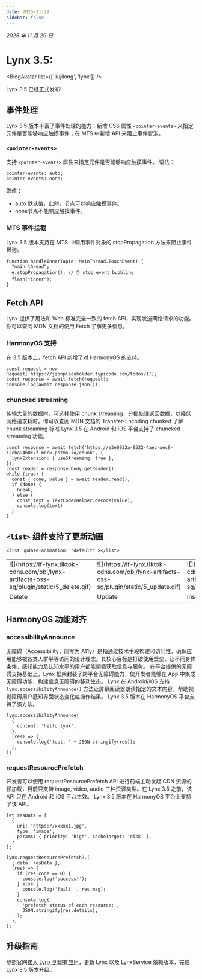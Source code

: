 ```yaml
---
date: 2025-11-29
sidebar: false
---
```



_2025 年 11 月 29 日_

# Lynx 3.5:

<BlogAvatar list={['liujilong', 'lynx']} />

Lynx 3.5 已经正式发布!




## 事件处理

Lynx 3.5 版本丰富了事件处理的能力：新增 CSS 属性  `<pointer-events>` 来指定元件是否能够响应触摸事件；在 MTS 中新增 API 来阻止事件冒泡。

### `<pointer-events>`

支持 `<pointer-events>` 属性来指定元件是否能够响应触摸事件。
语法：
```
pointer-events: auto;
pointer-events: none;
```
取值：
- auto 默认值，此时，节点可以响应触摸事件。
- none节点不能响应触摸事件。



### MTS 事件拦截

Lynx 3.5 版本支持在 MTS 中调用事件对象的 stopPropagation 方法来阻止事件冒泡。

```
function handleInnerTap(e: MainThread.TouchEvent) {
  "main thread";
  e.stopPropagation(); // ✋ stop event bubbling
  flash("inner");
}
```


## Fetch API 

Lynx 提供了用法和 Web 标准完全一致的 fetch API，实现发送网络请求的功能。你可以查阅 MDN 文档的使用 Fetch 了解更多信息。

### HarmonyOS 支持

在 3.5 版本上，fetch API 新增了对 HarmonyOS 的支持。
```
const request = new Request('https://jsonplaceholder.typicode.com/todos/1');
const response = await fetch(request);
console.log(await response.json());
```
### chuncked streaming
传输大量的数据时，可选择使用 chunk streaming，分批处理返回数据，以降低网络请求耗时。你可以查阅 MDN 文档的 Transfer-Encoding chunked 了解 chunk streaming 标准
Lynx 3.5 在 Android 和 iOS 平台支持了 chuncked streaming 功能。

```
const response = await fetch('https://e3e0932a-9522-4aec-aec9-12cba94b0c7f.mock.pstmn.io/chunk', {
  lynxExtension: { useStreaming: true },
});
const reader = response.body.getReader();
while (true) {
  const { done, value } = await reader.read();
  if (done) {
    break;
  } else {
    const text = TextCodecHelper.decode(value);
    console.log(text)
  }
}
```




## `<list>` 组件支持了更新动画

```
<list update-animation: "default" ></list>
```

<table border="0">
 <tr>
    <td>![](https://lf-lynx.tiktok-cdns.com/obj/lynx-artifacts-oss-sg/plugin/static/5_delete.gif)</td>
    <td>![](https://lf-lynx.tiktok-cdns.com/obj/lynx-artifacts-oss-sg/plugin/static/5_update.gif)</td>
    <td>![](https://lf-lynx.tiktok-cdns.com/obj/lynx-artifacts-oss-sg/plugin/static/5_insert.gif)</td>
 </tr>
 <tr>
    <td>Delete</td>
    <td>Update</td>
    <td>Insert</td>
 </tr>
</table>

## HarmonyOS 功能对齐


### accessibilityAnnounce
无障碍（Accessibility，简写为 A11y）是指通过技术手段构建可访问性，确保应用能够被各类人群平等访问的设计理念。其核心目标是打破使用壁垒，让不同身体条件、感知能力及认知水平的用户都能顺畅获取信息与服务。
在平台提供的无障碍支持基础上，Lynx 框架封装了跨平台无障碍能力，使开发者能够在 App 中集成无障碍功能，构建信息无障碍的移动生态。
Lynx 在 Android/iOS 支持 `lynx.accessibilityAnnounce()` 方法让屏幕阅读器朗读指定的文本内容，帮助视觉障碍用户感知界面状态变化或操作结果。
Lynx 3.5 版本在 HarmonyOS 平台支持了该方法。

```
lynx.accessibilityAnnounce(
  {
    content: 'hello lynx',
  },
  (res) => {
    console.log('test: ' + JSON.stringify(res));
  },
);
```


### requestResourcePrefetch

开发者可以使用 requestResourcePrefetch API 进行前端主动发起 CDN 资源的预加载，目前只支持 image, video, audio 三种资源类型。在 Lynx 3.5 之前，该 API 只在 Android 和 iOS 平台生效。
Lynx 3.5 版本在 HarmonyOS 平台上支持了该 API。


```
let resData = [
  {
    uri: 'https://xxxxx1.jpg',
    type: 'image',
    params: { priority: 'high', cacheTarget: 'disk' },
  }
];

lynx.requestResourcePrefetch?.(
  { data: resData },
  (res) => {
    if (res.code == 0) {
      console.log('success!');
    } else {
      console.log('fail! ', res.msg);
    }
    console.log(
      'prefetch status of each resource:',
      JSON.stringify(res.details),
    );
  },
);
```




## 升级指南

参照官网[接入 Lynx 到现有应用](/zh/guide/start/integrate-with-existing-apps.html)，更新 Lynx 以及 LynxService 依赖版本，完成 Lynx 3.5 版本升级。
